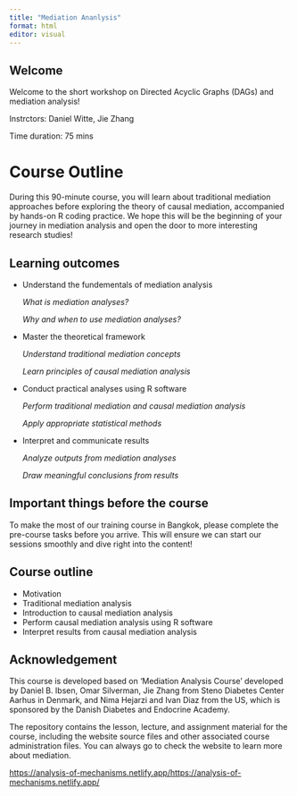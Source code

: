 ```yaml
---
title: "Mediation Ananlysis"
format: html
editor: visual
---
```


## Welcome

Welcome to the short workshop on Directed Acyclic Graphs (DAGs) and mediation analysis!

Instrctors: Daniel Witte, Jie Zhang

Time duration: 75 mins

# Course Outline

During this 90-minute course, you will learn about traditional mediation approaches before exploring the theory of causal mediation, accompanied by hands-on R coding practice. We hope this will be the beginning of your journey in mediation analysis and open the door to more interesting research studies!

::: callout-note
## Learning outcomes

-   Understand the fundementals of mediation analysis

    *What is mediation analyses?*

    *Why and when to use mediation analyses?*

-   Master the theoretical framework

    *Understand traditional mediation concepts*

    *Learn principles of causal mediation analysis*

-   Conduct practical analyses using R software

    *Perform traditional mediation and causal mediation analysis*

    *Apply appropriate statistical methods*

-   Interpret and communicate results

    *Analyze outputs from mediation analyses*

    *Draw meaningful conclusions from results*
:::

## Important things before the course

To make the most of our training course in Bangkok, please complete the pre-course tasks before you arrive. This will ensure we can start our sessions smoothly and dive right into the content!

## Course outline

-   Motivation
-   Traditional mediation analysis
-   Introduction to causal mediation analysis
-   Perform causal mediation analysis using R software
-   Interpret results from causal mediation analysis

## Acknowledgement

This course is developed based on 'Mediation Analysis Course' developed by Daniel B. Ibsen, Omar Silverman, Jie Zhang from Steno Diabetes Center Aarhus in Denmark, and Nima Hejarzi and Ivan Diaz from the US, which is sponsored by the Danish Diabetes and Endocrine Academy.

The repository contains the lesson, lecture, and assignment material for the course, including the website source files and other associated course administration files. You can always go to check the website to learn more about mediation.

[https://analysis-of-mechanisms.netlify.app/https://analysis-of-mechanisms.netlify.app/](https://analysis-of-mechanisms.netlify.app/)
